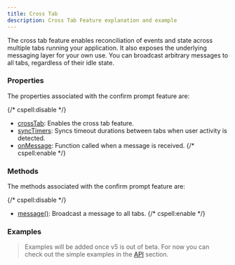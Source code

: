 ```yaml
---
title: Cross Tab
description: Cross Tab Feature explanation and example
---
```


The cross tab feature enables reconciliation of events and state across multiple
tabs running your application. It also exposes the underlying messaging layer for
your own use.  You can broadcast arbitrary messages to all tabs, regardless of
their idle state.

### Properties

The properties associated with the confirm prompt feature are:

{/* cspell:disable */}
- [crossTab](/docs/api/props#crosstab): Enables the cross tab feature.
- [syncTimers](/docs/api/props#synctimers): Syncs timeout durations between tabs when user activity is detected.
- [onMessage](/docs/api/props#onprompt): Function called when a message is received.
{/* cspell:enable */}

### Methods

The methods associated with the confirm prompt feature are:

{/* cspell:disable */}
- [message()](/docs/api/methods#message): Broadcast a message to all tabs.
{/* cspell:enable */}

### Examples

> Examples will be added once v5 is out of beta. For now you can check out the
> simple examples in the [API](/docs/api/use-idle-timer) section.